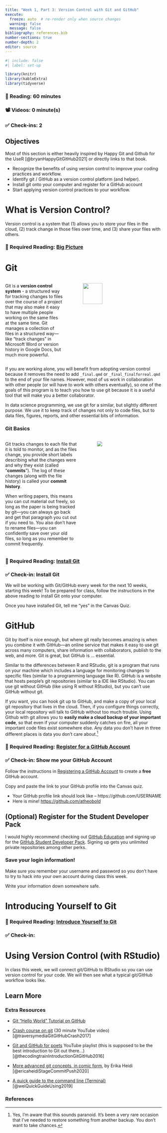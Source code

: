 ```yaml
---
title: "Week 1, Part 3: Version Control with Git and GitHub"
execute:
  freeze: auto  # re-render only when source changes
  warning: false
  message: false
bibliography: references.bib
number-sections: true
number-depth: 2
editor: source
---
```


```r
#| include: false
#| label: set-up

library(knitr)
library(kableExtra)
library(tidyverse)
```

### 📖 Reading: 60 minutes

### 📽️  Videos: 0 minute(s)

### ✅ Check-ins: 2


## Objectives

Most of this section is either heavily inspired by Happy Git and Github for the
UseR [@bryanHappyGitGitHub2021] or directly links to that book. 

+ Recognize the benefits of using version control to improve your coding
practices and workflow.
+ Identify git / GitHub as a version control platform (and helper).
+ Install git onto your computer and register for a GitHub account
+ Start applying version control practices to your workflow.

# What is Version Control?

Version control is a system that (1) allows you to store your files in the
cloud, (2) track change in those files over time, and (3) share your files with
others.

### 📖 Required Reading: [Big Picture](https://happygitwithr.com/big-picture)

# Git

::: columns
::: {.column width="40%"}
Git is a **version control system** - a structured way for tracking changes to
files over the course of a project that may also make it easy to have multiple
people working on the same files at the same time. Git manages a collection of
files in a structured way---like "track changes" in Microsoft Word or version
history in Google Docs, but much more powerful.

:::

::: {.column width="5%"}
:::

::: {.column width="55%"}
![](https://www.phdcomics.com/comics/archive/phd101212s.gif){width="50%" fig-alt=""}

:::
:::

If you are working alone, you will benefit from adopting version control because
it removes the need to add `_final.qmd` or `_final_finalforreal.qmd` to the end
of your file names. However, most of us work in collaboration with other people
(or will have to work with others eventually), so one of the goals of this
program is to teach you how to use git because it is a useful tool that will
make you a better collaborator. 

In data science programming, we use git for a similar, but slightly different
purpose. We use it to keep track of changes not only to code files, but to data
files, figures, reports, and other essential bits of information. 

### Git Basics

::: columns
::: {.column width="50%"}
Git tracks changes to each file that it is told to monitor, and as the files
change, you provide short labels describing what the changes were and why they
exist (called "**commits**"). The log of these changes (along with the file
history) is called your **commit history**. 

When writing papers, this means you can cut material out freely, so long as the
paper is being tracked by git---you can always go back and get that paragraph
you cut out if you need to. You also don't have to rename files---you can
confidently save over your old files, so long as you remember to commit
frequently. 
:::

::: {.column width="5%"}
:::

::: {.column width="45%"}
![](images/week-1/git.png){fig-alt="Person 1: 'This is GIT. It tracks collaborative work on projects through a beautiful distributed graph theory tree model'. Person 2: 'Cool, How do we use it?' Person 1: 'No Idea. Just memorize these shell commands and type them to sync up. If you get errors, save your work elsewhere, delete the project, and download a fresh copy.'"}
:::
:::

### 📖 Required Reading: [Install Git](https://happygitwithr.com/install-git)

### ✅ Check-in: Install Git

We will be working with Git/GitHub every week for the next 10 weeks, starting 
this week! To be prepared for class, follow the instructions in the above
reading to install Git onto your computer. 

<!-- Change to a screenshot they need to submit -->
Once you have installed Git, tell me "yes" in the Canvas Quiz.

# GitHub

Git by itself is nice enough, but where git really becomes amazing is when you
combine it with GitHub---an online service that makes it easy to use git across
many computers, share information with collaborators, publish to the web, and
more. Git is great, but GitHub is ... essential.

Similar to the differences between R and RStudio, git is a program that runs on
your machine which includes a language for monitoring changes to specific 
files (similar to a programming language like R). GitHub is a website that hosts
people's git repositories (similar to a IDE like RStudio). You can use git
without GitHub (like using R without RStudio), but you can't use GitHub without
git. 

If you want, you can hook git up to GitHub, and make a copy of your local git
repository that lives in the cloud. Then, if you configure things correctly,
your local repository will talk to GitHub without too much trouble. Using
Github with git allows you to **easily make a cloud backup of your important
code**, so that even if your computer suddenly catches on fire, all your
important code files exist somewhere else. Any data you don't have in three
different places is data you don't care about.^[Yes, I'm aware that this sounds
paranoid. It's been a very rare occasion that I've needed to restore something
from another backup. You don't want to take chances.]

### 📖 Required Reading: [Register for a GitHub Account](https://happygitwithr.com/github-acct)

### ✅ Check-in: Show me your GitHub Account

Follow the instructions in [Registering a GitHub Account](https://happygitwithr.com/github-acct.html) to create a **free**
GitHub account.

Copy and paste the link to your GitHub profile into the Canvas quiz. 

+ Your GitHub profile link should look like -- https://github.com/USERNAME
+ Here is mine! [https://github.com/atheobold](https://github.com/atheobold)

::: {.callout-tip}
# (Optional) Register for the Student Developer Pack 

I would highly recommend checking out 
[GitHub Education](https://education.github.com/) and signing up for the
[GitHub Student Developer Pack](https://education.github.com/pack). Signing 
up gets you unlimited private repositories among other perks. 
:::

::: {.callout-caution}
### Save your login information!

Make sure you remember your username and password so you don't have to try to
hack into your own account during class this week.

Write your information down somewhere safe.
:::

# Introducing Yourself to Git


### 📖 Required Reading: [Introduce Yourself to Git](https://happygitwithr.com/hello-git)

### ✅ Check-in: 


# Using Version Control (with RStudio)

In class this week, we will connect git/GitHub to RStudio so you can use version control for your code. We will then see what a typical git/GitHub workflow looks like.

::: {.callout-note}
## Learn More {-}

### Extra Resources

- [Git "Hello World" Tutorial on GitHub](https://guides.github.com/activities/hello-world/)

- [Crash course on git](https://www.youtube.com/watch?v=SWYqp7iY_Tc) (30 minute YouTube video) [@traversymediaGitGitHubCrash2017]

- [Git and GitHub for poets](https://www.youtube.com/watch?v=BCQHnlnPusY&list=PLRqwX-V7Uu6ZF9C0YMKuns9sLDzK6zoiV) YouTube playlist (this is supposed to be the best introduction to Git out there...) [@thecodingtrainIntroductionGitGitHub2016]

- [More advanced git concepts, in comic form](https://dev.to/erikaheidi/stage-commit-push-a-git-story-comic-a37), by Erika Heidi [@ericaheidiStageCommitPush2020]

- [A quick guide to the command line (Terminal)](https://towardsdatascience.com/a-quick-guide-to-using-command-line-terminal-96815b97b955) [@weiQuickGuideUsing2019]
:::

### References {-}